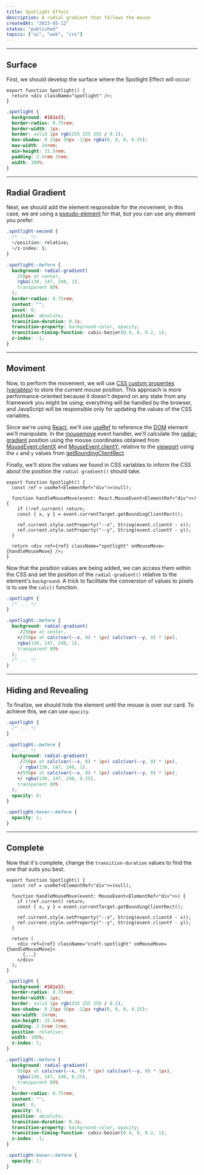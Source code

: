 ```yaml
---
title: Spotlight Effect
description: A radial gradient that follows the mouse
createdAt: "2023-05-12"
status: "published"
topics: ["ui", "web", "css"]
---
```


<Playground prefer="pointer">
  <Spotlight />
</Playground>

---

## Surface

First, we should develop the surface where the Spotlight Effect will occur:

<Playground>
  <SpotlightFirst />
</Playground>

```tsx showLineNumbers title="Spotlight.tsx"
export function Spotlight() {
  return <div className="spotlight" />;
}
```

```css showLineNumbers title="styles.css"
.spotlight {
  background: #181e33;
  border-radius: 0.75rem;
  border-width: 1px;
  border: solid 1px rgb(255 255 255 / 0.1);
  box-shadow: 0 25px 50px -12px rgba(0, 0, 0, 0.25);
  max-width: 24rem;
  min-height: 15.5rem;
  padding: 2.5rem 2rem;
  width: 100%;
}
```

---

## Radial Gradient

Next, we should add the element responsible for the movement, in this case, we are using a [pseudo-element](https://developer.mozilla.org/en-US/docs/Web/CSS/Pseudo-elements) for that, but you can use any element you prefer:

<Playground>
  <SpotlightSecond />
</Playground>

```css showLineNumbers title="styles.css" {3,4}
.spotlight-second {
  /* ... */
  +/position: relative;
  +/z-index: 1;
}

.spotlight::before {
  background: radial-gradient(
    250px at center,
    rgba(130, 147, 248, 1),
    transparent 80%
  );
  border-radius: 0.75rem;
  content: "";
  inset: 0;
  position: absolute;
  transition-duration: 0.3s;
  transition-property: background-color, opacity;
  transition-timing-function: cubic-bezier(0.4, 0, 0.2, 1);
  z-index: -1;
}
```

---

## Moviment

Now, to perform the movement, we will use [CSS custom properties (variables)](https://developer.mozilla.org/en-US/docs/Web/CSS/Using_CSS_custom_properties) to store the current mouse position.
This approach is more performance-oriented because it doesn't depend on any state from any framework you might be using; everything will be handled by the browser, and JavaScript will be responsible only for updating the values of the CSS variables.

<Playground description="Hover over to see the circle follow the mouse">
  <SpotlightThird />
</Playground>

Since we're using [React](https://react.dev), we'll use [useRef](https://react.dev/reference/react/useRef) to reference the [DOM](https://developer.mozilla.org/en-US/docs/Web/API/Document_Object_Model) element we'll manipulate. In the [mousemove](https://developer.mozilla.org/en-US/docs/Web/API/Element/mousemove_event) event handler, we'll calculate the [radial-gradient](https://developer.mozilla.org/en-US/docs/Web/CSS/gradient/radial-gradient) position using the mouse coordinates obtained from [MouseEvent.clientX](https://developer.mozilla.org/en-US/docs/Web/API/MouseEvent/clientX) and [MouseEvent.clientY](https://developer.mozilla.org/en-US/docs/Web/API/MouseEvent/clientY), relative to the [viewport](https://developer.mozilla.org/en-US/docs/Glossary/Viewport) using the `x` and `y` values from [getBoundingClientRect](https://developer.mozilla.org/en-US/docs/Web/API/Element/getBoundingClientRect).

Finally, we'll store the values we found in CSS variables to inform the CSS about the position the `radial-gradient()` should take.

```tsx showLineNumbers title="Spotlight.tsx"
export function Spotlight() {
  const ref = useRef<ElementRef<"div">>(null);

  function handleMouseMove(event: React.MouseEvent<ElementRef<"div">>) {
    if (!ref.current) return;
    const { x, y } = event.currentTarget.getBoundingClientRect();

    ref.current.style.setProperty("--x", String(event.clientX - x));
    ref.current.style.setProperty("--y", String(event.clientY - y));
  }

  return <div ref={ref} className="spotlight" onMouseMove={handleMouseMove} />;
}
```

Now that the position values are being added, we can access them within the CSS and set the position of the `radial-gradient()` relative to the element's `background`. A trick to facilitate the conversion of values to pixels is to use the `calc()` function.

```css showLineNumbers title="styles.css" {7,8}
.spotlight {
  /* ... */
}

.spotlight::before {
  background: radial-gradient(
    -/250px at center,
    +/250px at calc(var(--x, 0) * 1px) calc(var(--y, 0) * 1px),
    rgba(130, 147, 248, 1),
    transparent 80%
  );
  /* ... */
}
```

---

## Hiding and Revealing

<Playground description="Hover over and move out to see the effect appear and disappear.">
  <SpotlightFourth />
</Playground>

To finalize, we should hide the element until the mouse is over our card. To achieve this, we can use `opacity`.

```css showLineNumbers title="styles.css" {8-11}
.spotlight {
  /* ... */
}

.spotlight::before {
  /* ... */
  background: radial-gradient(
    -/250px at calc(var(--x, 0) * 1px) calc(var(--y, 0) * 1px),
    -/ rgba(130, 147, 248, 1),
    +/550px at calc(var(--x, 0) * 1px) calc(var(--y, 0) * 1px),
    +/ rgba(130, 147, 248, 0.25),
    transparent 80%
  );
  opacity: 0;
}

.spotlight:hover::before {
  opacity: 1;
}
```

---

## Complete

<Playground prefer="pointer">
  <Spotlight />
</Playground>

Now that it's complete, change the `transition-duration` values to find the one that suits you best.

```tsx showLineNumbers title="Spotlight.tsx"
export function Spotlight() {
  const ref = useRef<ElementRef<"div">>(null);

  function handleMouseMove(event: MouseEvent<ElementRef<"div">>) {
    if (!ref.current) return;
    const { x, y } = event.currentTarget.getBoundingClientRect();

    ref.current.style.setProperty("--x", String(event.clientX - x));
    ref.current.style.setProperty("--y", String(event.clientY - y));
  }

  return (
    <div ref={ref} className="craft-spotlight" onMouseMove={handleMouseMove}>
      {...}
    </div>
  );
}
```

```css showLineNumbers title="styles.css"
.spotlight {
  background: #181e33;
  border-radius: 0.75rem;
  border-width: 1px;
  border: solid 1px rgb(255 255 255 / 0.1);
  box-shadow: 0 25px 50px -12px rgba(0, 0, 0, 0.25);
  max-width: 24rem;
  min-height: 15.5rem;
  padding: 2.5rem 2rem;
  position: relative;
  width: 100%;
  z-index: 1;
}

.spotlight::before {
  background: radial-gradient(
    550px at calc(var(--x, 0) * 1px) calc(var(--y, 0) * 1px),
    rgba(130, 147, 248, 0.25),
    transparent 80%
  );
  border-radius: 0.75rem;
  content: "";
  inset: 0;
  opacity: 0;
  position: absolute;
  transition-duration: 0.3s;
  transition-property: background-color, opacity;
  transition-timing-function: cubic-bezier(0.4, 0, 0.2, 1);
  z-index: -1;
}

.spotlight:hover::before {
  opacity: 1;
}
```

